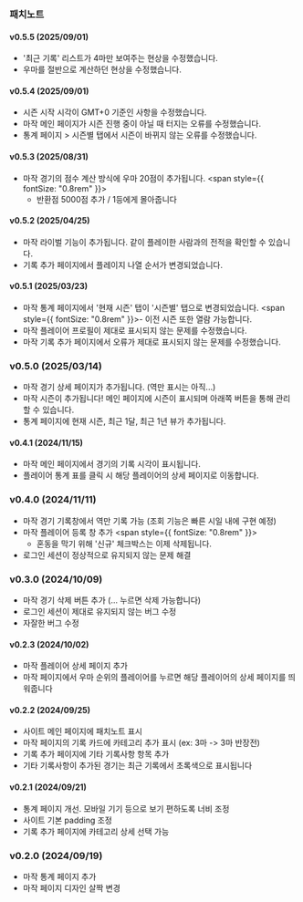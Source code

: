 ### 패치노트

#### v0.5.5 (2025/09/01)

- '최근 기록' 리스트가 4마만 보여주는 현상을 수정했습니다.
- 우마를 절반으로 계산하던 현상을 수정했습니다.

#### v0.5.4 (2025/09/01)

- 시즌 시작 시각이 GMT+0 기준인 사항을 수정했습니다.
- 마작 메인 페이지가 시즌 진행 중이 아닐 때 터지는 오류를 수정했습니다.
- 통계 페이지 > 시즌별 탭에서 시즌이 바뀌지 않는 오류를 수정했습니다.

#### v0.5.3 (2025/08/31)

- 마작 경기의 점수 계산 방식에 우마 20점이 추가됩니다.
  <span style={{ fontSize: "0.8rem" }}>
    - 반환점 5000점 추가 / 1등에게 몰아줍니다
  </span>

#### v0.5.2 (2025/04/25)

- 마작 라이벌 기능이 추가됩니다. 같이 플레이한 사람과의 전적을 확인할 수 있습니다.
- 기록 추가 페이지에서 플레이지 나열 순서가 변경되었습니다.

#### v0.5.1 (2025/03/23)

- 마작 통계 페이지에서 '현재 시즌' 탭이 '시즌별' 탭으로 변경되었습니다.
  <span style={{ fontSize: "0.8rem" }}>- 이전 시즌 또한 열람 가능합니다.</span>
- 마작 플레이어 프로필이 제대로 표시되지 않는 문제를 수정했습니다.
- 마작 기록 추가 페이지에서 오류가 제대로 표시되지 않는 문제를 수정했습니다.

### v0.5.0 (2025/03/14)

- 마작 경기 상세 페이지가 추가됩니다. (역만 표시는 아직...)
- 마작 시즌이 추가됩니다! 메인 페이지에 시즌이 표시되며 아래쪽 버튼을 통해 관리할 수 있습니다.
- 통계 페이지에 현재 시즌, 최근 1달, 최근 1년 뷰가 추가됩니다.

#### v0.4.1 (2024/11/15)

- 마작 메인 페이지에서 경기의 기록 시각이 표시됩니다.
- 플레이어 통계 표를 클릭 시 해당 플레이어의 상세 페이지로 이동합니다.

### v0.4.0 (2024/11/11)

- 마작 경기 기록창에서 역만 기록 가능 (조회 기능은 빠른 시일 내에 구현 예정)
- 마작 플레이어 등록 창 추가
  <span style={{ fontSize: "0.8rem" }}>
    - 혼동을 막기 위해 '신규' 체크박스는 이제 삭제됩니다.
  </span>
- 로그인 세션이 정상적으로 유지되지 않는 문제 해결

### v0.3.0 (2024/10/09)

- 마작 경기 삭제 버튼 추가 (... 누르면 삭제 가능합니다)
- 로그인 세션이 제대로 유지되지 않는 버그 수정
- 자잘한 버그 수정

#### v0.2.3 (2024/10/02)

- 마작 플레이어 상세 페이지 추가
- 마작 페이지에서 우마 순위의 플레이어를 누르면 해당 플레이어의 상세 페이지를 띄워줍니다

#### v0.2.2 (2024/09/25)

- 사이트 메인 페이지에 패치노트 표시
- 마작 페이지의 기록 카드에 카테고리 추가 표시 (ex: 3마 -> 3마 반장전)
- 기록 추가 페이지에 기타 기록사항 항목 추가
- 기타 기록사항이 추가된 경기는 최근 기록에서 초록색으로 표시됩니다

#### v0.2.1 (2024/09/21)

- 통계 페이지 개선. 모바일 기기 등으로 보기 편하도록 너비 조정
- 사이트 기본 padding 조정
- 기록 추가 페이지에 카테고리 상세 선택 가능

### v0.2.0 (2024/09/19)

- 마작 통계 페이지 추가
- 마작 페이지 디자인 살짝 변경
